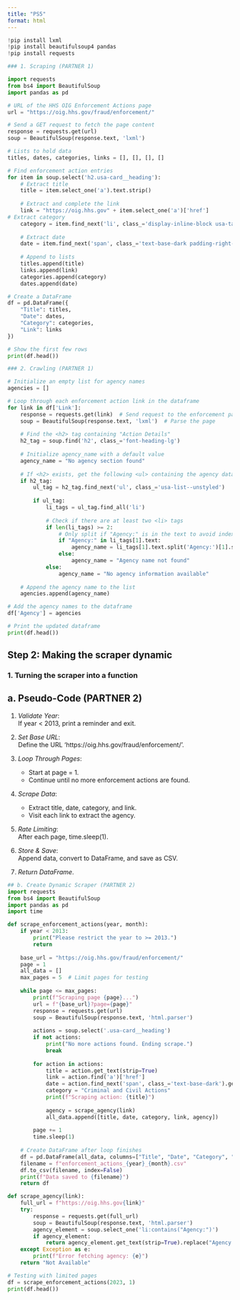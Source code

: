 ```yaml
---
title: "PS5"
format: html
---
```


```python
!pip install lxml
!pip install beautifulsoup4 pandas
!pip install requests
```


```python
### 1. Scraping (PARTNER 1)

import requests
from bs4 import BeautifulSoup
import pandas as pd

# URL of the HHS OIG Enforcement Actions page
url = "https://oig.hhs.gov/fraud/enforcement/"

# Send a GET request to fetch the page content
response = requests.get(url)
soup = BeautifulSoup(response.text, 'lxml')

# Lists to hold data
titles, dates, categories, links = [], [], [], []

# Find enforcement action entries
for item in soup.select('h2.usa-card__heading'):
    # Extract title
    title = item.select_one('a').text.strip()
    
    # Extract and complete the link
    link = "https://oig.hhs.gov" + item.select_one('a')['href']
# Extract category
    category = item.find_next('li', class_='display-inline-block usa-tag text-no-lowercase text-base-darkest bg-base-lightest margin-right-1').text.strip()
    
    # Extract date
    date = item.find_next('span', class_='text-base-dark padding-right-105').text.strip()
    
    # Append to lists
    titles.append(title)
    links.append(link)
    categories.append(category)
    dates.append(date)

# Create a DataFrame
df = pd.DataFrame({
    "Title": titles,
    "Date": dates,
    "Category": categories,
    "Link": links
})

# Show the first few rows
print(df.head())
```

```python
### 2. Crawling (PARTNER 1)

# Initialize an empty list for agency names
agencies = []

# Loop through each enforcement action link in the dataframe
for link in df['Link']:
    response = requests.get(link)  # Send request to the enforcement page
    soup = BeautifulSoup(response.text, 'lxml')  # Parse the page
    
    # Find the <h2> tag containing "Action Details"
    h2_tag = soup.find('h2', class_='font-heading-lg')
    
    # Initialize agency_name with a default value
    agency_name = "No agency section found"
    
    # If <h2> exists, get the following <ul> containing the agency data
    if h2_tag:
        ul_tag = h2_tag.find_next('ul', class_='usa-list--unstyled')
        
        if ul_tag:
            li_tags = ul_tag.find_all('li')
            
            # Check if there are at least two <li> tags
            if len(li_tags) >= 2:
                # Only split if "Agency:" is in the text to avoid index errors
                if "Agency:" in li_tags[1].text:
                    agency_name = li_tags[1].text.split('Agency:')[1].strip()
                else:
                    agency_name = "Agency name not found"
            else:
                agency_name = "No agency information available"
    
    # Append the agency name to the list
    agencies.append(agency_name)

# Add the agency names to the dataframe
df['Agency'] = agencies

# Print the updated dataframe
print(df.head())


```



## Step 2: Making the scraper dynamic

### 1. Turning the scraper into a function 

## a. Pseudo-Code (PARTNER 2)

1. *Validate Year*:  
   If year < 2013, print a reminder and exit.

2. *Set Base URL*:  
   Define the URL 'https://oig.hhs.gov/fraud/enforcement/'.

3. *Loop Through Pages*:  
   - Start at page = 1.
   - Continue until no more enforcement actions are found.

4. *Scrape Data*:  
   - Extract title, date, category, and link.
   - Visit each link to extract the agency.

5. *Rate Limiting*:  
   After each page, time.sleep(1).

6. *Store & Save*:  
   Append data, convert to DataFrame, and save as CSV.

7. *Return DataFrame*.



```python

## b. Create Dynamic Scraper (PARTNER 2)
import requests
from bs4 import BeautifulSoup
import pandas as pd
import time

def scrape_enforcement_actions(year, month):
    if year < 2013:
        print("Please restrict the year to >= 2013.")
        return
    
    base_url = "https://oig.hhs.gov/fraud/enforcement/"
    page = 1
    all_data = []
    max_pages = 5  # Limit pages for testing
    
    while page <= max_pages:
        print(f"Scraping page {page}...")
        url = f"{base_url}?page={page}"
        response = requests.get(url)
        soup = BeautifulSoup(response.text, 'html.parser')
        
        actions = soup.select('.usa-card__heading')
        if not actions:
            print("No more actions found. Ending scrape.")
            break
        
        for action in actions:
            title = action.get_text(strip=True)
            link = action.find('a')['href']
            date = action.find_next('span', class_='text-base-dark').get_text(strip=True)
            category = "Criminal and Civil Actions"  
            print(f"Scraping action: {title}")
            
            agency = scrape_agency(link)
            all_data.append([title, date, category, link, agency])
        
        page += 1
        time.sleep(1)
    
    # Create DataFrame after loop finishes
    df = pd.DataFrame(all_data, columns=["Title", "Date", "Category", "Link", "Agency"])
    filename = f"enforcement_actions_{year}_{month}.csv"
    df.to_csv(filename, index=False)
    print(f"Data saved to {filename}")
    return df

def scrape_agency(link):
    full_url = f"https://oig.hhs.gov{link}"
    try:
        response = requests.get(full_url)
        soup = BeautifulSoup(response.text, 'html.parser')
        agency_element = soup.select_one('li:contains("Agency:")')
        if agency_element:
            return agency_element.get_text(strip=True).replace("Agency:", "").strip()
    except Exception as e:
        print(f"Error fetching agency: {e}")
    return "Not Available"

# Testing with limited pages
df = scrape_enforcement_actions(2023, 1)
print(df.head())

```